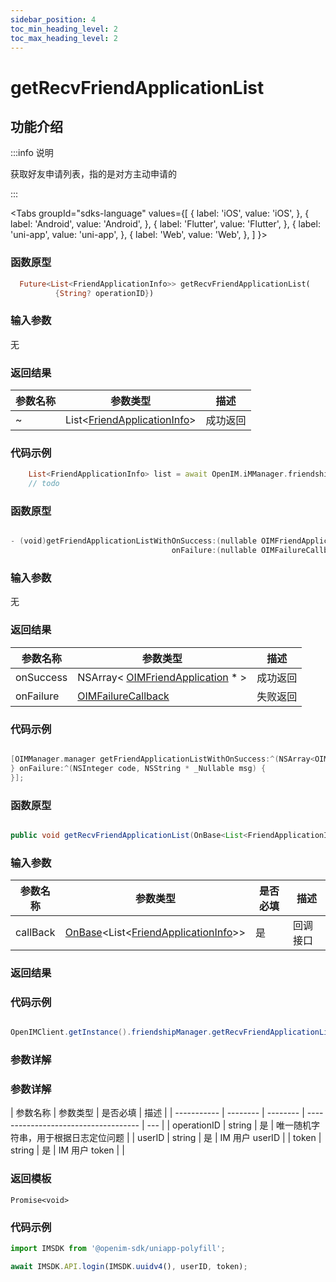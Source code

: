 ```yaml
---
sidebar_position: 4
toc_min_heading_level: 2
toc_max_heading_level: 2
---
```


# getRecvFriendApplicationList

## 功能介绍

:::info 说明

获取好友申请列表，指的是对方主动申请的

:::

<Tabs
groupId="sdks-language"
values={[
{ label: 'iOS', value: 'iOS', },
{ label: 'Android', value: 'Android', },
{ label: 'Flutter', value: 'Flutter', },
{ label: 'uni-app', value: 'uni-app', },
{ label: 'Web', value: 'Web', },
]
}>

<TabItem value="Flutter">

### 函数原型

```dart showLineNumbers
  Future<List<FriendApplicationInfo>> getRecvFriendApplicationList(
          {String? operationID})
```

### 输入参数

无

### 返回结果

| 参数名称 | 参数类型                                                                    | 描述     |
| -------- | --------------------------------------------------------------------------- | -------- |
| ~        | List<[FriendApplicationInfo](docs/sdks/Class/Friend/FriendApplication.mdx)> | 成功返回 |

### 代码示例

```dart showLineNumbers
    List<FriendApplicationInfo> list = await OpenIM.iMManager.friendshipManager.getRecvFriendApplicationList();
    // todo
```

</TabItem>

<TabItem value="iOS">

### 函数原型

```swift showLineNumbers

- (void)getFriendApplicationListWithOnSuccess:(nullable OIMFriendApplicationsCallback)onSuccess
                                    onFailure:(nullable OIMFailureCallback)onFailure;

```

### 输入参数

无

### 返回结果

| 参数名称  | 参数类型                                                                           | 描述     |
| --------- | ---------------------------------------------------------------------------------- | -------- |
| onSuccess | NSArray< [OIMFriendApplication](docs/sdks/Class/Friend/FriendApplication.mdx) \* > | 成功返回 |
| onFailure | [OIMFailureCallback](docs/sdks/Callback/onError.mdx)                               | 失败返回 |

### 代码示例

```swift showLineNumbers

[OIMManager.manager getFriendApplicationListWithOnSuccess:^(NSArray<OIMFriendApplication *> * _Nullable friendApplications) {
} onFailure:^(NSInteger code, NSString * _Nullable msg) {
}];

```

</TabItem>

<TabItem value="Android">

### 函数原型

```java showLineNumbers

public void getRecvFriendApplicationList(OnBase<List<FriendApplicationInfo>> callBack)

```

### 输入参数

| 参数名称 | 参数类型 | 是否必填 | 描述    |
| -------- | -------- | -------- | ------- |
| callBack   | [OnBase](docs/sdks/Callback/onBase.mdx)<List<[FriendApplicationInfo](docs/sdks/Class/Friend/FriendApplication.mdx)>> | 是       |  回调接口|

### 返回结果


### 代码示例

```java showLineNumbers

OpenIMClient.getInstance().friendshipManager.getRecvFriendApplicationList(new OnBase<List<FriendApplicationInfo>>(){...})

```


</TabItem>

<TabItem value="Web">

### 参数详解

</TabItem>

<TabItem value="uni-app">

### 参数详解

| 参数名称    | 参数类型 | 是否必填 | 描述                                 |
| ----------- | -------- | -------- | ------------------------------------ | --- |
| operationID | string   | 是       | 唯一随机字符串，用于根据日志定位问题 |
| userID      | string   | 是       | IM 用户 userID                       |
| token       | string   | 是       | IM 用户 token                        |     |

### 返回模板

```
Promise<void>
```

### 代码示例

```js showLineNumbers
import IMSDK from '@openim-sdk/uniapp-polyfill';

await IMSDK.API.login(IMSDK.uuidv4(), userID, token);
```

</TabItem>

</Tabs>
